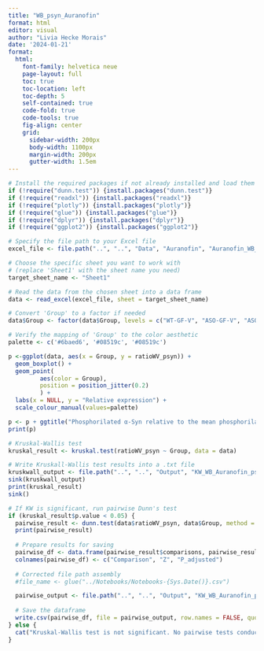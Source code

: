 ```yaml
---
title: "WB_psyn_Auranofin"
format: html
editor: visual
author: "Livia Hecke Morais"
date: '2024-01-21'
format: 
  html:
    font-family: helvetica neue
    page-layout: full
    toc: true
    toc-location: left
    toc-depth: 5
    self-contained: true
    code-fold: true
    code-tools: true
    fig-align: center
    grid:
      sidebar-width: 200px
      body-width: 1100px
      margin-width: 200px
      gutter-width: 1.5em
---
```


```r
# Install the required packages if not already installed and load them
if (!require("dunn.test")) {install.packages("dunn.test")}
if (!require("readxl")) {install.packages("readxl")}
if (!require("plotly")) {install.packages("plotly")}
if (!require("glue")) {install.packages("glue")}
if (!require("dplyr")) {install.packages("dplyr")}
if (!require("ggplot2")) {install.packages("ggplot2")}
```

```r
# Specify the file path to your Excel file
excel_file <- file.path("..", "..", "Data", "Auranofin", "Auranofin_WB_052424.xlsx")

# Choose the specific sheet you want to work with 
# (replace 'Sheet1' with the sheet name you need)
target_sheet_name <- "Sheet1"

# Read the data from the chosen sheet into a data frame
data <- read_excel(excel_file, sheet = target_sheet_name)
```

```r
# Convert 'Group' to a factor if needed
data$Group <- factor(data$Group, levels = c("WT-GF-V", "ASO-GF-V", "ASO-GF-A"))

# Verify the mapping of 'Group' to the color aesthetic
palette <- c('#6baed6', '#08519c', '#08519c')

p <-ggplot(data, aes(x = Group, y = ratioWV_psyn)) +
  geom_boxplot() +
  geom_point(
         aes(color = Group), 
         position = position_jitter(0.2)
         ) + 
  labs(x = NULL, y = "Relative expression") +
  scale_colour_manual(values=palette)

p <- p + ggtitle("Phosphorilated α-Syn relative to the mean phosphorilated α-Syn of WT-GF-V")
print(p)
```

```r
# Kruskal-Wallis test
kruskal_result <- kruskal.test(ratioWV_psyn ~ Group, data = data)

# Write Kruskall-Wallis test results into a .txt file
kruskwall_output <- file.path("..", "..", "Output", "KW_WB_Auranofin_psyn", glue("KW_WB_Auranofin_psyn-{Sys.Date()}-kruskal.txt"))
sink(kruskwall_output)
print(kruskal_result)
sink()

# If KW is significant, run pairwise Dunn's test
if (kruskal_result$p.value < 0.05) {
  pairwise_result <- dunn.test(data$ratioWV_psyn, data$Group, method = "BH")
  print(pairwise_result)
  
  # Prepare results for saving
  pairwise_df <- data.frame(pairwise_result$comparisons, pairwise_result$Z, pairwise_result$P.adjusted)
  colnames(pairwise_df) <- c("Comparison", "Z", "P_adjusted")
  
  # Corrected file path assembly
  #file_name <- glue("../Notebooks/Notebooks-{Sys.Date()}.csv")

  pairwise_output <- file.path("..", "..", "Output", "KW_WB_Auranofin_psyn", glue("KW_WB_Auranofin_psyn-{Sys.Date()}-pairwise.csv"))
  
  # Save the dataframe
  write.csv(pairwise_df, file = pairwise_output, row.names = FALSE, quote = FALSE)
} else {
  cat("Kruskal-Wallis test is not significant. No pairwise tests conducted.")
}

```
